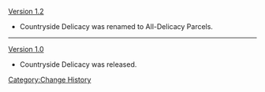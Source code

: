 [[Version 1.2]]
* Countryside Delicacy was renamed to All-Delicacy Parcels.
----
[[Version 1.0]]
* Countryside Delicacy was released.

<noinclude>[[Category:Change History]]</noinclude>